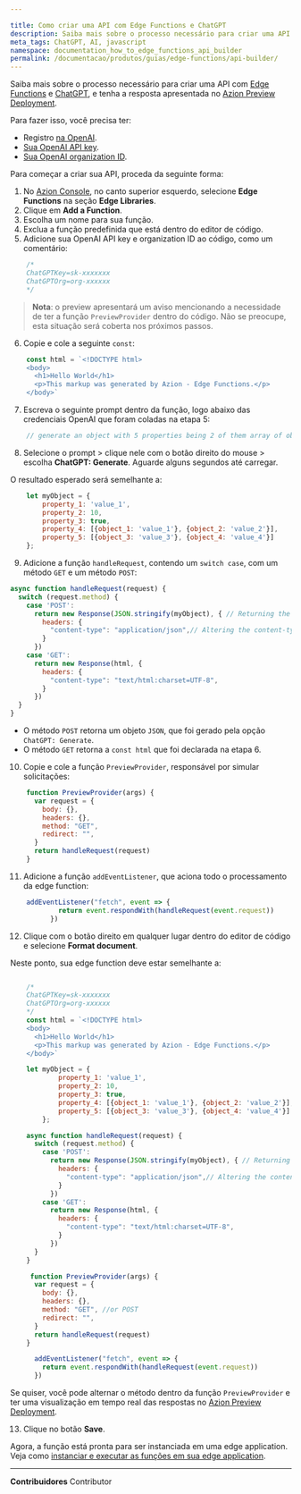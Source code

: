 ```yaml
---

title: Como criar uma API com Edge Functions e ChatGPT
description: Saiba mais sobre o processo necessário para criar uma API com Edge Functions e ChatGPT, e tenha a resposta apresentada no Azion Preview Deployment.
meta_tags: ChatGPT, AI, javascript
namespace: documentation_how_to_edge_functions_api_builder
permalink: /documentacao/produtos/guias/edge-functions/api-builder/
---
```


Saiba mais sobre o processo necessário para criar uma API com [Edge Functions](/pt-br/documentacao/produtos/build/edge-application/edge-functions/) e [ChatGPT](/pt-br/documentacao/produtos/edge-application/edge-functions/runtime-api/ai-integration/), e tenha a resposta apresentada no [Azion Preview Deployment](/pt-br/documentacao/produtos/edge-application/edge-functions/runtime-api/preview-deployment/).

Para fazer isso, você precisa ter:

- Registro [na OpenAI](https://chat.openai.com/).
- [Sua OpenAI API key](https://platform.openai.com/account/api-keys).
- [Sua OpenAI organization ID](https://platform.openai.com/account/org-settings).

Para começar a criar sua API, proceda da seguinte forma:

1. No [Azion Console](https://console.azion.com/), no canto superior esquerdo, selecione **Edge Functions** na seção **Edge Libraries**.
2. Clique em **Add a Function**.
3. Escolha um nome para sua função.
4. Exclua a função predefinida que está dentro do editor de código.
5. Adicione sua OpenAI API key e organization ID ao código, como um comentário:

```js
    /*
    ChatGPTKey=sk-xxxxxxx
    ChatGPTOrg=org-xxxxxx
    */
```

> **Nota**: o preview apresentará um aviso mencionando a necessidade de ter a função `PreviewProvider` dentro do código. Não se preocupe, esta situação será coberta nos próximos passos.



6. Copie e cole a seguinte `const`:

```js
    const html = `<!DOCTYPE html>
    <body>
      <h1>Hello World</h1>
      <p>This markup was generated by Azion - Edge Functions.</p>
    </body>`
```



7. Escreva o seguinte prompt dentro da função, logo abaixo das credenciais OpenAI que foram coladas na etapa 5:

```js
    // generate an object with 5 properties being 2 of them array of objects
```



8. Selecione o prompt > clique nele com o botão direito do mouse > escolha **ChatGPT: Generate**. Aguarde alguns segundos até carregar.

O resultado esperado será semelhante a:

```js
    let myObject = {
        property_1: 'value_1',
        property_2: 10,
        property_3: true,
        property_4: [{object_1: 'value_1'}, {object_2: 'value_2'}],
        property_5: [{object_3: 'value_3'}, {object_4: 'value_4'}]
    };
```



9. Adicione a função `handleRequest`, contendo um `switch case`, com um método `GET` e um método `POST`:

```js
async function handleRequest(request) {
  switch (request.method) {
    case 'POST':
      return new Response(JSON.stringify(myObject), { // Returning the object generated by ChatGPT
        headers: {
          "content-type": "application/json",// Altering the content-type to application/json
        }
      })
    case 'GET':
      return new Response(html, {
        headers: {
          "content-type": "text/html:charset=UTF-8",
        }
      })
  }
}
```

- O método `POST` retorna um objeto `JSON`, que foi gerado pela opção `ChatGPT: Generate`.
- O método `GET` retorna a `const html` que foi declarada na etapa 6.



10. Copie e cole a função `PreviewProvider`, responsável por simular solicitações:

```js
    function PreviewProvider(args) {
      var request = {
        body: {},
        headers: {},
        method: "GET",
        redirect: "",
      }
      return handleRequest(request)
    }
```



11. Adicione a função `addEventListener`, que aciona todo o processamento da edge function:

```js
    addEventListener("fetch", event => {
            return event.respondWith(handleRequest(event.request))
          })
```



12. Clique com o botão direito em qualquer lugar dentro do editor de código e selecione **Format document**.

Neste ponto, sua edge function deve estar semelhante a:

```js

    /*
    ChatGPTKey=sk-xxxxxxx
    ChatGPTOrg=org-xxxxxx
    */
    const html = `<!DOCTYPE html>
    <body>
      <h1>Hello World</h1>
      <p>This markup was generated by Azion - Edge Functions.</p>
    </body>`

    let myObject = {
            property_1: 'value_1',
            property_2: 10,
            property_3: true,
            property_4: [{object_1: 'value_1'}, {object_2: 'value_2'}],
            property_5: [{object_3: 'value_3'}, {object_4: 'value_4'}]
        };

    async function handleRequest(request) {
      switch (request.method) {
        case 'POST':
          return new Response(JSON.stringify(myObject), { // Returning the object generated by ChatGPT
            headers: {
              "content-type": "application/json",// Altering the content-type to application/json
            }
          })
        case 'GET':
          return new Response(html, {
            headers: {
              "content-type": "text/html:charset=UTF-8",
            }
          })
      }
    }

     function PreviewProvider(args) {
      var request = {
        body: {},
        headers: {},
        method: "GET", //or POST
        redirect: "",
      }
      return handleRequest(request)
    }

      addEventListener("fetch", event => {
        return event.respondWith(handleRequest(event.request))
      })
```

Se quiser, você pode alternar o método dentro da função `PreviewProvider` e ter uma visualização em tempo real das respostas no [Azion Preview Deployment](/pt-br/documentacao/produtos/edge-application/edge-functions/runtime-api/preview-deployment/).



13. Clique no botão **Save**.

Agora, a função está pronta para ser instanciada em uma edge application. Veja como [instanciar e executar as funções em sua edge application](/pt-br/documentacao/produtos/build/edge-application/edge-functions-instances/).



---


**Contribuidores** <ContributorList>Contributor</ContributorList>
